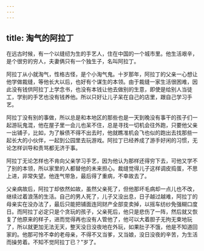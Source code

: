 ```yaml
---
---
---
```

title: 淘气的阿拉丁
---



在远古时候，有一个以缝纫为生的手艺人，住在中国的一个城市里。他生活艰辛，是个很穷的穷人，夫妻俩只有一个独生子，名叫阿拉丁。

阿拉丁从小就淘气，性格古怪，是个小淘气鬼。十岁那年，阿拉丁的父亲一心想让他学做裁缝，等他长大以后，也好有个谋生的本领。由于裁缝一家生活很困难，因此没有钱供阿拉丁上学念书，也没有本钱让他去做别的生意，即使是给别人当徒工，学别的手艺也没有钱养他。所以只好让儿子呆在自己的店里，跟自己学习手艺。

阿拉丁没有别的事做，所以总是和本地区的那些也是一天到晚没有事干的孩子们一起游玩鬼混，他在屋子里一会儿也呆不住，总是寻找一切机会往外跑，只要他父亲一出铺子，比如，为了躲债不得不出去时，他就瞧准机会飞也似的跑出去找那些一起长大的小伙伴，一起到公园里去玩游戏。阿拉丁已经养成了游手好闲的习惯，无论怎样训导和责骂都无济于事。

阿拉丁无论怎样也不肯向父亲学习手艺，因为他认为那样还得穷下去，可他又学不了别的本领，所以家里的人都替他的未来担心。裁缝觉得儿子这样调皮捣蛋，不思上进，非常失望。他连气带急，最后得了重病，不幸故去了。



父亲病故后，阿拉丁却依然如故，虽然父亲死了，但他那坏毛病却一点儿也不改，继续过着浪荡的生活。自己的男人死了，儿子又没出息，日子越过越难，阿拉丁的母亲实在没办法了，最后只能把铺面连同财产全部变卖掉，以摇车纺纱免强糊口度日。而阿拉丁必定只是个贪玩的孩子，父亲死后，他只是悲伤了一阵，然后就又恢复了他原来的样子，进而觉得再也没有人管他了，他可以大着胆子无拘无束地玩了，所以就更加无法无天，整天没日没夜地在外玩，如果肚子不饿，他是不知道回家的。他那可怜不幸的老母亲，不得不又当爹，又当娘，没日没夜的辛苦，为生活而操劳着。不知不觉阿拉丁已？"岁了。